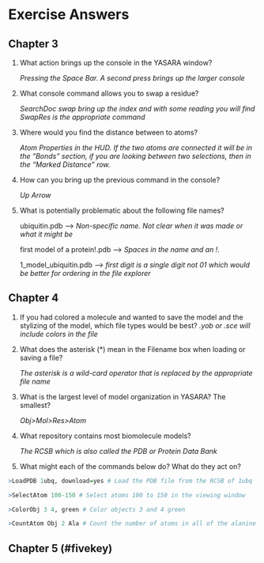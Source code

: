 # Exercise Answers

## Chapter 3 {#threekey}

  1. What action brings up the console in the YASARA window?
  
      *Pressing the Space Bar. A second press brings up the larger console*
  
  2. What console command allows you to swap a residue?
  
      *SearchDoc swap bring up the index and with some reading you will find SwapRes is the appropriate command*
        
  3. Where would you find the distance between to atoms?
  
      *Atom Properties in the HUD. If the two atoms are connected it will be in the "Bonds" section, if you are looking between two selections, then in the "Marked Distance" row.*
  
  4. How can you bring up the previous command in the console?
  
      *Up Arrow*
  
  5. What is potentially problematic about the following file names?
  
      ubiquitin.pdb --> *Non-specific name. Not clear when it was made or what it might be*
      
      first model of a protein!.pdb --> *Spaces in the name and an !.*
      
      1_model_ubiquitin.pdb --> *first digit is a single digit not 01 which would be better for ordering in the file explorer*


## Chapter 4 {#fourkey}


  1. If you had colored a molecule and wanted to save the model and the stylizing of the model, which file types would be best?
      *.yob or .sce will include colors in the file*
  
  2. What does the asterisk (*) mean in the Filename box when loading or saving a file?
  
      *The asterisk is a wild-card operator that is replaced by the appropriate file name*
  
  3. What is the largest level of model organization in YASARA? The smallest?
  
      *Obj>Mol>Res>Atom*
  
  4. What repository contains most biomolecule models?
  
      *The RCSB which is also called the PDB or Protein Data Bank*
  
  5. What might each of the commands below do? What do they act on?
  
```r

>LoadPDB 1ubq, download=yes # Load the PDB file from the RCSB of 1ubq

>SelectAtom 100-150 # Select atoms 100 to 150 in the viewing window

>ColorObj 3 4, green # Color objects 3 and 4 green

>CountAtom Obj 2 Ala # Count the number of atoms in all of the alanine residues in Obj 2

```


## Chapter 5 (#fivekey)


